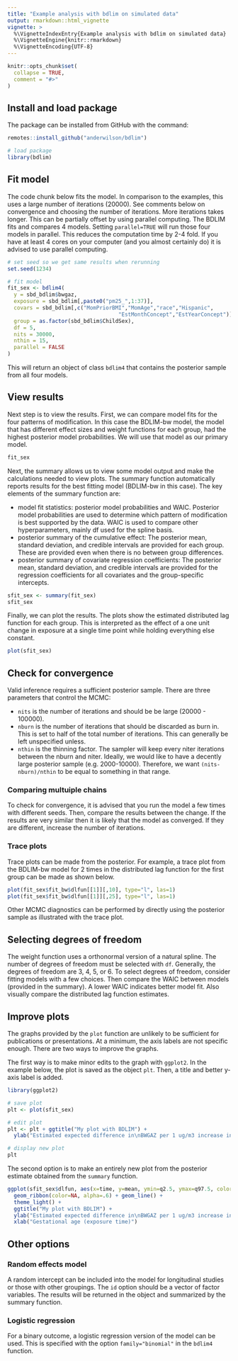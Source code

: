 ```yaml
---
title: "Example analysis with bdlim on simulated data"
output: rmarkdown::html_vignette
vignette: >
  %\VignetteIndexEntry{Example analysis with bdlim on simulated data}
  %\VignetteEngine{knitr::rmarkdown}
  %\VignetteEncoding{UTF-8}
---
```


```r
knitr::opts_chunk$set(
  collapse = TRUE,
  comment = "#>"
)
```


## Install and load package

The package can be installed from GitHub with the command:

```r
remotes::install_github("anderwilson/bdlim")
```



```r
# load package
library(bdlim)
```


## Fit model

The code chunk below fits the model. In comparison to the examples, this uses a large number of iterations (20000). See comments below on convergence and choosing the number of iterations. More iterations takes longer. This can be partially offset by using parallel computing. The BDLIM fits and compares 4 models. Setting ```parallel=TRUE``` will run those four models in parallel. This reduces the computation time by 2-4 fold. If you have at least 4 cores on your computer (and you almost certainly do) it is advised to use parallel computing.

```r
# set seed so we get same results when rerunning
set.seed(1234)

# fit model
fit_sex <- bdlim4(
  y = sbd_bdlim$bwgaz,
  exposure = sbd_bdlim[,paste0("pm25_",1:37)],
  covars = sbd_bdlim[,c("MomPriorBMI","MomAge","race","Hispanic",
                                   "EstMonthConcept","EstYearConcept")],
  group = as.factor(sbd_bdlim$ChildSex),
  df = 5,
  nits = 30000,
  nthin = 15,
  parallel = FALSE
)
```

This will return an object of class ```bdlim4``` that contains the posterior sample from all four models.

## View results

Next step is to view the results. First, we can compare model fits for the four patterns of modification. In this case the BDLIM-bw model, the model that has different effect sizes and weight functions for each group, had the highest posterior model probabilities. We will use that model as our primary model.

```r
fit_sex
```

Next, the summary allows us to view some model output and make the calculations needed to view plots. The summary function automatically reports results for the best fitting model (BDLIM-bw in this case). The key elements of the summary function are:

* model fit statistics: posterior model probabilities and WAIC. Posterior model probabilities are used to determine which pattern of modification is best supported by the data. WAIC is used to compare other hyperparameters, mainly df used for the spline basis.
* posterior summary of the cumulative effect: The posterior mean, standard deviation, and credible intervals are provided for each group. These are provided even when there is no between group differences.
* posterior summary of covariate regression coefficients: The posterior mean, standard deviation, and credible intervals are provided for the regression coefficients for all covariates and the group-specific intercepts. 


```r
sfit_sex <- summary(fit_sex)
sfit_sex
```

Finally, we can plot the results. The plots show the estimated distributed lag function for each group. This is interpreted as the effect of a one unit change in exposure at a single time point while holding everything else constant.

```r
plot(sfit_sex)
```



## Check for convergence

Valid inference requires a sufficient posterior sample. There are three parameters that control the MCMC: 

* ```nits``` is the number of iterations and should be be large (20000 - 100000). 
* ```nburn``` is the number of iterations that should be discarded as burn in. This is set to half of the total number of iterations. This can generally be left unspecified unless.
* ```nthin``` is the thinning factor. The sampler will keep every niter iterations between the nburn and niter. Ideally, we would like to have a decently large posterior sample (e.g. 2000-10000). Therefore, we want ```(nits-nburn)/nthin``` to be equal to something in that range.

### Comparing multuiple chains

To check for convergence, it is advised that you run the model a few times with different seeds. Then, compare the results between the change. If the results are very similar then it is likely that the model as converged. If they are different, increase the number of iterations.

### Trace plots

Trace plots can be made from the posterior. For example, a trace plot from the BDLIM-bw model for 2 times in the distributed lag function for the first group can be made as shown below.

```r
plot(fit_sex$fit_bw$dlfun[[1]][,10], type="l", las=1)  
plot(fit_sex$fit_bw$dlfun[[1]][,25], type="l", las=1)  
```

Other MCMC diagnostics can be performed by directly using the posterior sample as illustrated with the trace plot.


## Selecting degrees of freedom

The weight function uses a orthonormal version of a natural spline. The number of degrees of freedom must be selected with ```df```. Generally, the degrees of freedom are 3, 4, 5, or 6. To select degrees of freedom, consider fitting models with a few choices. Then compare the WAIC between models (provided in the summary). A lower WAIC indicates better model fit. Also visually compare the distributed lag function estimates. 




## Improve plots

The graphs provided by the ```plot``` function are unlikely to be sufficient for publications or presentations. At a minimum, the axis labels are not specific enough. There are two ways to improve the graphs.

The first way is to make minor edits to the graph with ```ggplot2```. In the example below, the plot is saved as the object ```plt```. Then, a title and better y-axis label is added.

```r
library(ggplot2)

# save plot
plt <- plot(sfit_sex)

# edit plot
plt <- plt + ggtitle("My plot with BDLIM") +
  ylab("Estimated expected difference in\nBWGAZ per 1 ug/m3 increase in exposure")

# display new plot
plt
```

The second option is to make an entirely new plot from the posterior estimate obtained from the ```summary``` function.

```r
ggplot(sfit_sex$dlfun, aes(x=time, y=mean, ymin=q2.5, ymax=q97.5, color=group, fill=group)) +
  geom_ribbon(color=NA, alpha=.6) + geom_line() +
  theme_light() +
  ggtitle("My plot with BDLIM") +
  ylab("Estimated expected difference in\nBWGAZ per 1 ug/m3 increase in exposure") + 
  xlab("Gestational age (exposure time)")
```

## Other options

### Random effects model

A random intercept can be included into the model for longitudinal studies or those with other groupings. The ```id``` option should be a vector of factor variables. The results will be returned in the object and summarized by the summary function.

### Logistic regression

For a binary outcome, a logistic regression version of the model can be used. This is specified with the option ```family="binomial"``` in the ```bdlim4``` function. 
